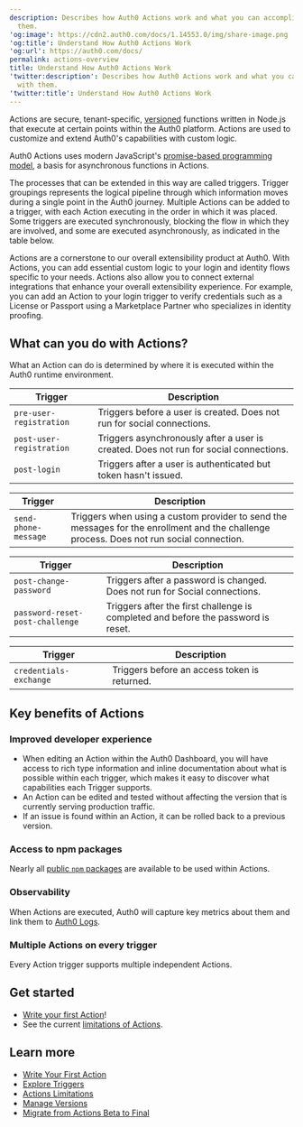 ```yaml
---
description: Describes how Auth0 Actions work and what you can accomplish with
  them.
'og:image': https://cdn2.auth0.com/docs/1.14553.0/img/share-image.png
'og:title': Understand How Auth0 Actions Work
'og:url': https://auth0.com/docs/
permalink: actions-overview
title: Understand How Auth0 Actions Work
'twitter:description': Describes how Auth0 Actions work and what you can accomplish
  with them.
'twitter:title': Understand How Auth0 Actions Work
---
```

Actions are secure, tenant-specific, [versioned](/customize/actions/manage-versions) functions written in Node.js that execute at certain points within the Auth0 platform. Actions are used to customize and extend Auth0's capabilities with custom logic.

<Callout icon="file-lines" color="#0EA5E9" iconType="regular">

Auth0 Actions uses modern JavaScript's [promise-based programming model](https://developer.mozilla.org/en-US/docs/Learn/JavaScript/Asynchronous/Promises), a basis for asynchronous functions in Actions.

</Callout>

The processes that can be extended in this way are called triggers. Trigger groupings represents the logical pipeline through which information moves during a single point in the Auth0 journey. Multiple Actions can be added to a trigger, with each Action executing in the order in which it was placed. Some triggers are executed synchronously, blocking the flow in which they are involved, and some are executed asynchronously, as indicated in the table below.

Actions are a cornerstone to our overall extensibility product at Auth0. With Actions, you can add essential custom logic to your login and identity flows specific to your needs. Actions also allow you to connect external integrations that enhance your overall extensibility experience. For example, you can add an Action to your login trigger to verify credentials such as a License or Passport using a Marketplace Partner who specializes in identity proofing.

## What can you do with Actions?

What an Action can do is determined by where it is executed within the Auth0 runtime environment.


<AccordionGroup>
<Accordion title="Signup & Login: When a user is added to a database or passwordless connection.">

<table class="table"><thead>
<tr>
<th>Trigger</th>
<th>Description</th>
</tr>
</thead>
<tbody>
<tr>
<td><code>pre-user-registration</code></td>
<td>Triggers before a user is created. Does not run for social connections.</td>
</tr>
<tr>
<td><code>post-user-registration</code></td>
<td>Triggers asynchronously after a user is created. Does not run for social connections.</td>
</tr>
<tr>
<td><code>post-login</code></td>
<td>Triggers after a user is authenticated but token hasn't issued.</td>
</tr>
</tbody>
</table>

</Accordion>

<Accordion title="MFA Notifications: When using SMS as a factor for Multi-factor Authentication (MFA) or to configure a custom provider.">

<table class="table"><thead>
<tr>
<th>Trigger</th>
<th>Description</th>
</tr>
</thead>
<tbody>
<tr>
<td><code>send-phone-message</code></td>
<td>Triggers when using a custom provider to send the messages for the enrollment and the challenge process. Does not run social connection.</td>
</tr>
</tbody>
</table>

</Accordion>

<Accordion title="Password reset: When a password reset request is initiated.">

<table class="table"><thead>
<tr>
<th>Trigger</th>
<th>Description</th>
</tr>
</thead>
<tbody>
<tr>
<td><code>post-change-password</code></td>
<td>Triggers after a password is changed.  Does not run for Social connections.</td>
</tr>
<tr>
<td><code>password-reset-post-challenge</code></td>
<td>Triggers after the first challenge is completed and before the password is reset.</td>
</tr>
</tbody>
</table>

</Accordion>

<Accordion title="Machine to Machine: When an application, instead of a user, is authenticated and authorized to use your APIs.">

<table class="table"><thead>
<tr>
<th>Trigger</th>
<th>Description</th>
</tr>
</thead>
<tbody>
<tr>
<td><code>credentials-exchange</code></td>
<td>Triggers before an access token is returned.</td>
</tr>
</tbody>
</table>

</Accordion>

</AccordionGroup>


## Key benefits of Actions

### Improved developer experience

* When editing an Action within the <Tooltip tip="Auth0 Dashboard: Auth0's main product to configure your services." cta="View Glossary" href="/glossary?term=Auth0+Dashboard">Auth0 Dashboard</Tooltip>, you will have access to rich type information and inline documentation about what is possible within each trigger, which makes it easy to discover what capabilities each Trigger supports.
* An Action can be edited and tested without affecting the version that is currently serving production traffic.
* If an issue is found within an Action, it can be rolled back to a previous version.

### Access to npm packages

Nearly all [public `npm` packages](https://www.npmjs.com/) are available to be used within Actions.

### Observability

When Actions are executed, Auth0 will capture key metrics about them and link them to [Auth0 Logs](/deploy-monitor/logs).

### Multiple Actions on every trigger

Every Action trigger supports multiple independent Actions.

## Get started

* [Write your first Action](/customize/actions/write-your-first-action)!
* See the current [limitations of Actions](/customize/actions/limitations).

## Learn more

* [Write Your First Action](/customize/actions/write-your-first-action)
* [Explore Triggers](/customize/actions/explore-triggers)
* [Actions Limitations](/customize/actions/limitations)
* [Manage Versions](/customize/actions/manage-versions)
* [Migrate from Actions Beta to Final](/customize/actions/migrate/migrate-from-actions-beta-to-final)